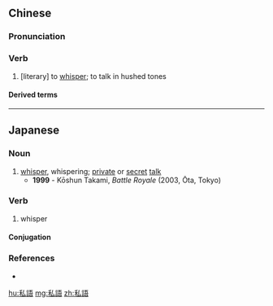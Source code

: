 {{also|私语}}
==Chinese==
{{zh-forms|s=私语}}

===Pronunciation===
{{zh-pron
|m=sīyǔ
|cat=v
}}

===Verb===
{{zh-verb}}

# [literary] to [[whisper]]; to talk in hushed tones

====Derived terms====
{{zh-der|竊竊私語}}

----

==Japanese==
{{ja-kanjitab|し|ご|yomi=on}}

===Noun===
{{ja-noun|しご}}

# [[whisper]], whispering; [[private]] or [[secret]] [[talk]]
#* '''1999''' - Kōshun Takami, ''Battle Royale'' (2003, Ōta, Tokyo)
#*: {{ja-usex|'''私語'''をするんじゃない！|'''しご''' を する ん じゃ ない！|No '''whispering'''!}}

===Verb===
{{ja-verb-suru|しご}}

# whisper

====Conjugation====
{{ja-suru|しご}}

===References===
* {{R:Shogakukan}}

[[hu:私語]]
[[mg:私語]]
[[zh:私語]]